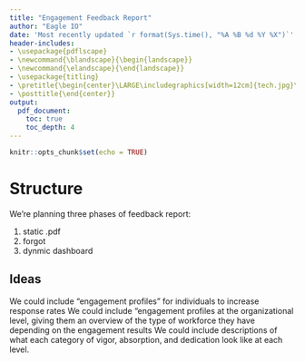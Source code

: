 ---
title: "Engagement Feedback Report"
author: "Eagle IO"
date: 'Most recently updated `r format(Sys.time(), "%A %B %d %Y %X")`'
header-includes:
- \usepackage{pdflscape}
- \newcommand{\blandscape}{\begin{landscape}}
- \newcommand{\elandscape}{\end{landscape}}
- \usepackage{titling}
- \pretitle{\begin{center}\LARGE\includegraphics[width=12cm]{tech.jpg}\\[\bigskipamount]}
- \posttitle{\end{center}}
output:
  pdf_document:
    toc: true
    toc_depth: 4
---

```{r setup, include=FALSE}
knitr::opts_chunk$set(echo = TRUE)
```

# Structure

We're planning three phases of feedback report:

1. static .pdf
2. forgot
3. dynmic dashboard

## Ideas 

We could include "engagement profiles" for individuals to increase response rates 
We could include "engagement profiles at the organizational level, giving them an overview of the type of workforce they have depending on the engagement results 
We could include descriptions of what each category of vigor, absorption, and dedication look like at each level. 

